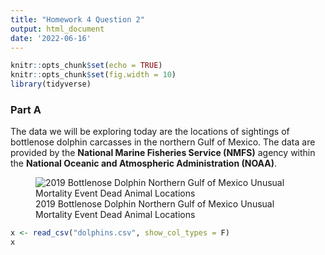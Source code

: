 ```yaml
---
title: "Homework 4 Question 2"
output: html_document
date: '2022-06-16'
---
```


```r
knitr::opts_chunk$set(echo = TRUE)
knitr::opts_chunk$set(fig.width = 10)
library(tidyverse)
```

### Part A

The data we will be exploring today are the locations of sightings of bottlenose dolphin carcasses in the northern Gulf of Mexico. The data are provided by the __National Marine Fisheries Service (NMFS)__ agency within the __National Oceanic and Atmospheric Administration (NOAA)__.

![2019 Bottlenose Dolphin Northern Gulf of Mexico Unusual Mortality Event Dead Animal Locations](dolphins.png)

```r
x <- read_csv("dolphins.csv", show_col_types = F)
x
```

